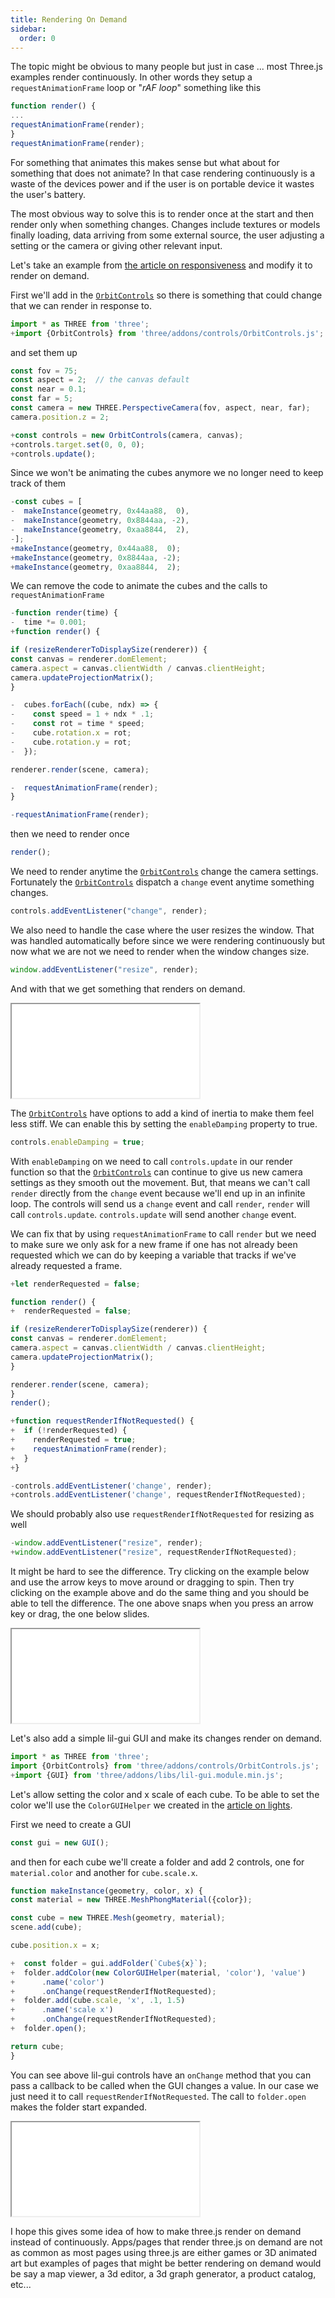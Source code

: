 ```yaml
---
title: Rendering On Demand
sidebar:
  order: 0
---
```


The topic might be obvious to many people but just in case ... most Three.js
examples render continuously. In other words they setup a
`requestAnimationFrame` loop or "_rAF loop_" something like this

```js
function render() {
...
requestAnimationFrame(render);
}
requestAnimationFrame(render);
```

For something that animates this makes sense but what about for something that
does not animate? In that case rendering continuously is a waste of the devices
power and if the user is on portable device it wastes the user's battery.

The most obvious way to solve this is to render once at the start and then
render only when something changes. Changes include textures or models finally
loading, data arriving from some external source, the user adjusting a setting
or the camera or giving other relevant input.

Let's take an example from [the article on responsiveness](responsive.html)
and modify it to render on demand.

First we'll add in the [`OrbitControls`](/examples/controls/OrbitControls) so there is something that could change
that we can render in response to.

```js
import * as THREE from 'three';
+import {OrbitControls} from 'three/addons/controls/OrbitControls.js';
```

and set them up

```js
const fov = 75;
const aspect = 2;  // the canvas default
const near = 0.1;
const far = 5;
const camera = new THREE.PerspectiveCamera(fov, aspect, near, far);
camera.position.z = 2;

+const controls = new OrbitControls(camera, canvas);
+controls.target.set(0, 0, 0);
+controls.update();
```

Since we won't be animating the cubes anymore we no longer need to keep track of them

```js
-const cubes = [
-  makeInstance(geometry, 0x44aa88,  0),
-  makeInstance(geometry, 0x8844aa, -2),
-  makeInstance(geometry, 0xaa8844,  2),
-];
+makeInstance(geometry, 0x44aa88,  0);
+makeInstance(geometry, 0x8844aa, -2);
+makeInstance(geometry, 0xaa8844,  2);
```

We can remove the code to animate the cubes and the calls to `requestAnimationFrame`

```js
-function render(time) {
-  time *= 0.001;
+function render() {

if (resizeRendererToDisplaySize(renderer)) {
const canvas = renderer.domElement;
camera.aspect = canvas.clientWidth / canvas.clientHeight;
camera.updateProjectionMatrix();
}

-  cubes.forEach((cube, ndx) => {
-    const speed = 1 + ndx * .1;
-    const rot = time * speed;
-    cube.rotation.x = rot;
-    cube.rotation.y = rot;
-  });

renderer.render(scene, camera);

-  requestAnimationFrame(render);
}

-requestAnimationFrame(render);
```

then we need to render once

```js
render();
```

We need to render anytime the [`OrbitControls`](/examples/controls/OrbitControls) change the camera settings.
Fortunately the [`OrbitControls`](/examples/controls/OrbitControls) dispatch a `change` event anytime something
changes.

```js
controls.addEventListener("change", render);
```

We also need to handle the case where the user resizes the window. That was
handled automatically before since we were rendering continuously but now what
we are not we need to render when the window changes size.

```js
window.addEventListener("resize", render);
```

And with that we get something that renders on demand.

<iframe src="/editor?url=/manual/examples/render-on-demand.html"></iframe>

The [`OrbitControls`](/examples/controls/OrbitControls) have options to add a kind of inertia to make them feel less
stiff. We can enable this by setting the `enableDamping` property to true.

```js
controls.enableDamping = true;
```

With `enableDamping` on we need to call `controls.update` in our render function
so that the [`OrbitControls`](/examples/controls/OrbitControls) can continue to give us new camera settings as they
smooth out the movement. But, that means we can't call `render` directly from
the `change` event because we'll end up in an infinite loop. The controls will
send us a `change` event and call `render`, `render` will call `controls.update`.
`controls.update` will send another `change` event.

We can fix that by using `requestAnimationFrame` to call `render` but we need to
make sure we only ask for a new frame if one has not already been requested
which we can do by keeping a variable that tracks if we've already requested a frame.

```js
+let renderRequested = false;

function render() {
+  renderRequested = false;

if (resizeRendererToDisplaySize(renderer)) {
const canvas = renderer.domElement;
camera.aspect = canvas.clientWidth / canvas.clientHeight;
camera.updateProjectionMatrix();
}

renderer.render(scene, camera);
}
render();

+function requestRenderIfNotRequested() {
+  if (!renderRequested) {
+    renderRequested = true;
+    requestAnimationFrame(render);
+  }
+}

-controls.addEventListener('change', render);
+controls.addEventListener('change', requestRenderIfNotRequested);
```

We should probably also use `requestRenderIfNotRequested` for resizing as well

```js
-window.addEventListener("resize", render);
+window.addEventListener("resize", requestRenderIfNotRequested);
```

It might be hard to see the difference. Try clicking on the example below and
use the arrow keys to move around or dragging to spin. Then try clicking on the
example above and do the same thing and you should be able to tell the
difference. The one above snaps when you press an arrow key or drag, the one
below slides.

<iframe src="/editor?url=/manual/examples/render-on-demand-w-damping.html"></iframe>

Let's also add a simple lil-gui GUI and make its changes render on demand.

```js
import * as THREE from 'three';
import {OrbitControls} from 'three/addons/controls/OrbitControls.js';
+import {GUI} from 'three/addons/libs/lil-gui.module.min.js';
```

Let's allow setting the color and x scale of each cube. To be able to set the
color we'll use the `ColorGUIHelper` we created in the [article on
lights](lights.html).

First we need to create a GUI

```js
const gui = new GUI();
```

and then for each cube we'll create a folder and add 2 controls, one for
`material.color` and another for `cube.scale.x`.

```js
function makeInstance(geometry, color, x) {
const material = new THREE.MeshPhongMaterial({color});

const cube = new THREE.Mesh(geometry, material);
scene.add(cube);

cube.position.x = x;

+  const folder = gui.addFolder(`Cube${x}`);
+  folder.addColor(new ColorGUIHelper(material, 'color'), 'value')
+      .name('color')
+      .onChange(requestRenderIfNotRequested);
+  folder.add(cube.scale, 'x', .1, 1.5)
+      .name('scale x')
+      .onChange(requestRenderIfNotRequested);
+  folder.open();

return cube;
}
```

You can see above lil-gui controls have an `onChange` method that you can pass a
callback to be called when the GUI changes a value. In our case we just need it
to call `requestRenderIfNotRequested`. The call to `folder.open` makes the
folder start expanded.

<iframe src="/editor?url=/manual/examples/render-on-demand-w-gui.html"></iframe>

I hope this gives some idea of how to make three.js render on demand instead of
continuously. Apps/pages that render three.js on demand are not as common as
most pages using three.js are either games or 3D animated art but examples of
pages that might be better rendering on demand would be say a map viewer, a 3d
editor, a 3d graph generator, a product catalog, etc...
